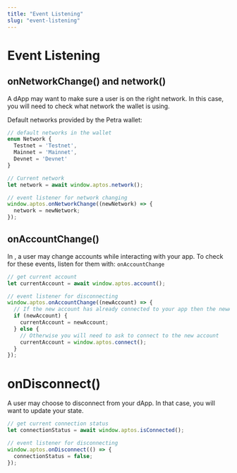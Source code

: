 ```yaml
---
title: "Event Listening"
slug: "event-listening"
---
```


# Event Listening

## onNetworkChange() and network()
A dApp may want to make sure a user is on the right network. In this case, you will need to check what network the wallet is using.

Default networks provided by the Petra wallet:
```typescript
// default networks in the wallet
enum Network {
  Testnet = 'Testnet',
  Mainnet = 'Mainnet',
  Devnet = 'Devnet'
}

// Current network
let network = await window.aptos.network();

// event listener for network changing
window.aptos.onNetworkChange((newNetwork) => {
  network = newNetwork;
});
```


## onAccountChange()
In <CompanyName />, a user may change accounts while interacting with your app. To check for these events, listen for them with: `onAccountChange`


```typescript
// get current account
let currentAccount = await window.aptos.account();

// event listener for disconnecting
window.aptos.onAccountChange((newAccount) => {
  // If the new account has already connected to your app then the newAccount will be returned
  if (newAccount) {
    currentAccount = newAccount;
  } else {
    // Otherwise you will need to ask to connect to the new account
    currentAccount = window.aptos.connect();
  }
});
```


# onDisconnect()
A user may choose to disconnect from your dApp. In that case, you will want to update your state.

```typescript
// get current connection status
let connectionStatus = await window.aptos.isConnected();

// event listener for disconnecting
window.aptos.onDisconnect(() => {
  connectionStatus = false;
});
```

